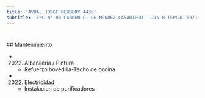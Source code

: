 ```yaml
---
title: 'AVDA. JORGE NEWBERY 4436'
subtitle: 'EPC N° 08 CARMEN C. DE MENDEZ CASARIEGO - JIN B (EPCJC 08/14°)'
---
```


#


 ## Mantenimiento

*  (2022) Albañileria / Pintura 
    + Refuerzo bovedilla-Techo de cocina

*  (2022) Electricidad 
    + Instalacion de purificadores



